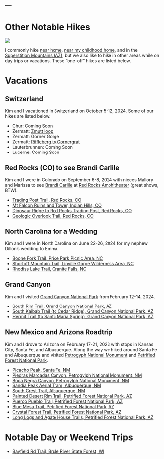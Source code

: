 ---
---

# Other Notable Hikes
![](../../zresources/img/ONhiking.webp){fig-align="center"}

I commonly hike [near home](Iron River Area.html), [near my childhood home](Iowa.html), and in the [Superstition Mountains (AZ)](Supersition Wilderness.html), but we also like to hike in other areas while on day trips or vacations. These "one-off" hikes are listed below.

# Vacations
## Switzerland
Kim and I vacationed in Switzerland on October 5-12, 2024. Some of our hikes are listed below.

- Chur: Coming Soon
- Zermatt: [Zmutt loop](ON_ZMUTT.html)
- Zermatt: Gorner Gorge
- Zermatt: [Riffleberg to Gornergrat](ON GORNERGRAT.html)
- Lauterbrunnen: Coming Soon
- Lucerne: Coming Soon

## Red Rocks (CO) to see Brandi Carlile
Kim and I were in Colorado on September 6-8, 2024 with nieces Mallory and Marissa to see [Brandi Carlile](https://www.brandicarlile.com/) at [Red Rocks Amphitheater](https://www.redrocksonline.com/) (great shows, BTW).

- [Trading Post Trail, Red Rocks, CO](ON RRTPOST.html)
- [Mt Falcon Ruins and Tower, Indian Hills, CO](ON MTFRT.html)
- [Dinosaur Ridge to Red Rocks Trading Post, Red Rocks, CO](ON RRDINO.html)
- [Geologic Overlook Trail, Red Rocks, CO](ON RRGLGC.html)

## North Carolina for a Wedding
Kim and I were in North Carolina on June 22-26, 2024 for my nephew Dillon's wedding to Emma. 

- [Boone Fork Trail, Price Park Picnic Area, NC](ON BOONEFORK.html)
- [Shortoff Mountain Trail, Linville Gorge Wilderness Area, NC](ON SHORTOFF.html)
- [Rhodiss Lake Trail, Granite Falls, NC](ON RHODISS.html)

## Grand Canyon
Kim and I visited [Grand Canyon National Park](https://www.nps.gov/grca/index.htm) from February 12-14, 2024.

- [South Rim Trail, Grand Canyon National Park, AZ](ON GCSOUTHRIM.html)
- [South Kaibab Trail (to Cedar Ridge), Grand Canyon National Park, AZ](ON GCSKAIBAB.html)
- [Hermit Trail (to Santa Maria Spring), Grand Canyon National Park, AZ](ON GCSANTAMSP.html)

## New Mexico and Arizona Roadtrip
Kim and I drove to Arizona on February 17-21, 2023 with stops in Kansas City, Santa Fe, and Albuquerque. Along the way we hiked around Santa Fe and Albuquerque and visited [Petrogyph National Monument](https://www.nps.gov/petr/index.htm) and [Petrified Forest National Park](https://www.nps.gov/pefo/index.htm).

- [Picacho Peak, Santa Fe, NM](ON Picacho Peak.html)
- [Piedras Marcadas Canyon, Petrogylph National Monument, NM](ON Piedras Marcadas.html)
- [Boca Negra Canyon, Petrogylph National Monument, NM](ON Boca Negra.html)
- [Sandia Peak Aerial Tram, Albuquerque, NM](ON Sandia_Peak_Tram.html)
- [South Crest Trail, Albuquerque, NM](ON South_Crest.html)
- [Painted Desert Rim Trail, Petrified Forest National Park, AZ](ON Painted Rim.html)
- [Puerco Pueblo Trail, Petrified Forest National Park, AZ](ON Puerco Pueblo.html)
- [Blue Mesa Trail, Petrified Forest National Park, AZ](ON Blue Mesa.html)
- [Crystal Forest Trail, Petrified Forest National Park, AZ](ON Crystal Forest.html)
- [Long Logs and Agate House Trails, Petrified Forest National Park, AZ](ON Long Logs.html)



# Notable Day or Weekend Trips

- [Bayfield Rd Trail, Brule River State Forest, WI](ON Bayfield Rd.html)
